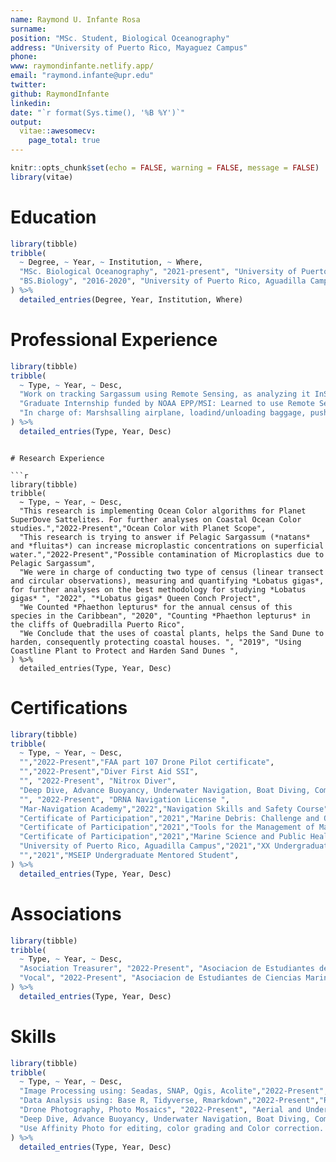 ```yaml
---
name: Raymond U. Infante Rosa
surname: 
position: "MSc. Student, Biological Oceanography"
address: "University of Puerto Rico, Mayaguez Campus"
phone:
www: raymondinfante.netlify.app/
email: "raymond.infante@upr.edu"
twitter: 
github: RaymondInfante
linkedin: 
date: "`r format(Sys.time(), '%B %Y')`"
output: 
  vitae::awesomecv:
    page_total: true
---
```


```r
knitr::opts_chunk$set(echo = FALSE, warning = FALSE, message = FALSE)
library(vitae)
```

# Education

```r
library(tibble)
tribble(
  ~ Degree, ~ Year, ~ Institution, ~ Where,
  "MSc. Biological Oceanography", "2021-present", "University of Puerto Rico, Mayaguez campus", "Mayaguez, Puerto Rico",
  "BS.Biology", "2016-2020", "University of Puerto Rico, Aguadilla Campus", "Aguadilla, Puerto Rico",
) %>% 
  detailed_entries(Degree, Year, Institution, Where)
```

# Professional Experience

```r
library(tibble)
tribble(
  ~ Type, ~ Year, ~ Desc, 
  "Work on tracking Sargassum using Remote Sensing, as analyzing it InSitu. Aditionally I'm in charge of analysis the data from InSitu equipments such as: GER1500, EXO1, Solar Light, Eureka", "2022-Present", "NASA MUREP",
  "Graduate Internship funded by NOAA EPP/MSI: Learned to use Remote Sensing tecnologies to track Pelagic Sargassum as to collect for the study of the microplastic. I also Attended meeting and semminars offered by NOAA EPP/MSI. Finally I got an introduction for analyzing data via coding in R as utilizing SNAP software", "2022", "NOAA Cooperative Science Center in Atmospheric Science and Meteorology (NCAS-M) Fellow",
  "In charge of: Marshsalling airplane, loadind/unloading baggage, pushback and cleaning ", "2021", "Ramp Agent, Wester Aviation ",
) %>% 
  detailed_entries(Type, Year, Desc)
```
```

# Research Experience

```r
library(tibble)
tribble(
  ~ Type, ~ Year, ~ Desc, 
  "This research is implementing Ocean Color algorithms for Planet SuperDove Sattelites. For further analyses on Coastal Ocean Color studies.","2022-Present","Ocean Color with Planet Scope",
  "This research is trying to answer if Pelagic Sargassum (*natans* and *fluitas*) can increase microplastic concentrations on superficial water.","2022-Present","Possible contamination of Microplastics due to Pelagic Sargassum",
  "We were in charge of conducting two type of census (linear transect and circular observations), measuring and quantifying *Lobatus gigas*, for further analyses on the best methodology for studying *Lobatus gigas* ", "2022", "*Lobatus gigas* Queen Conch Project",
  "We Counted *Phaethon lepturus* for the annual census of this species in the Caribbean", "2020", "Counting *Phaethon lepturus* in the cliffs of Quebradilla Puerto Rico",
  "We Conclude that the uses of coastal plants, helps the Sand Dune to harden, consequently protecting coastal houses. ", "2019", "Using Coastline Plant to Protect and Harden Sand Dunes ",
) %>% 
  detailed_entries(Type, Year, Desc)
```

# Certifications

```r
library(tibble)
tribble(
  ~ Type, ~ Year, ~ Desc, 
  "","2022-Present","FAA part 107 Drone Pilot certificate",
  "","2022-Present","Diver First Aid SSI",
  "", "2022-Present", "Nitrox Diver",
  "Deep Dive, Advance Buoyancy, Underwater Navigation, Boat Diving, Computer Diving", "2022-Present", "Advance Diver",
  "", "2022-Present", "DRNA Navigation License ",
  "Mar-Navigation Academy","2022","Navigation Skills and Safety Course",
  "Certificate of Participation","2021","Marine Debris: Challenge and Opportunity",
  "Certificate of Participation","2021","Tools for the Management of Marine Resources of Puerto Rico",
  "Certificate of Participation","2021","Marine Science and Public Health",
  "University of Puerto Rico, Aguadilla Campus","2021","XX Undergraduate Research Symposium",
  "","2021","MSEIP Undergraduate Mentored Student",
) %>% 
  detailed_entries(Type, Year, Desc)
```

# Associations 

```r
library(tibble)
tribble(
  ~ Type, ~ Year, ~ Desc, 
  "Asociation Treasurer", "2022-Present", "Asociacion de Estudiantes de Ciencias Marinas (AECiMa)",
  "Vocal", "2022-Present", "Asociacion de Estudiantes de Ciencias Marinas (AECiMa) ",
) %>% 
  detailed_entries(Type, Year, Desc)
```

# Skills

```r
library(tibble)
tribble(
  ~ Type, ~ Year, ~ Desc, 
  "Image Processing using: Seadas, SNAP, Qgis, Acolite","2022-Present","Remote Sensing Data Analysis",
  "Data Analysis using: Base R, Tidyverse, Rmarkdown","2022-Present","R Programming Data Analyst",
  "Drone Photography, Photo Mosaics", "2022-Present", "Aerial and Underwater Photographer",
  "Deep Dive, Advance Buoyancy, Underwater Navigation, Boat Diving, Computer Diving", "2022-Present", "Advance Diver ",
  "Use Affinity Photo for editing, color grading and Color correction. \n Uses Davinci Resolve for video editing ","2022-Present","Photo and Video Editing",
) %>% 
  detailed_entries(Type, Year, Desc)
```
